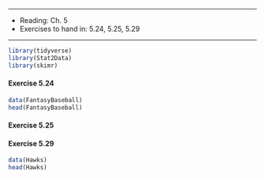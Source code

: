 ***

* Reading: Ch. 5
* Exercises to hand in: 5.24, 5.25, 5.29

***

```r
library(tidyverse)
library(Stat2Data)
library(skimr)
```
#### Exercise 5.24

```r
data(FantasyBaseball)
head(FantasyBaseball)
```

#### Exercise 5.25

#### Exercise 5.29

```r
data(Hawks)
head(Hawks)
```